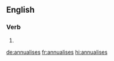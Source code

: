 ==English==

===Verb===
{{head|en|verb form}}

# {{en-third-person singular of|annualise}}

[[de:annualises]]
[[fr:annualises]]
[[hi:annualises]]